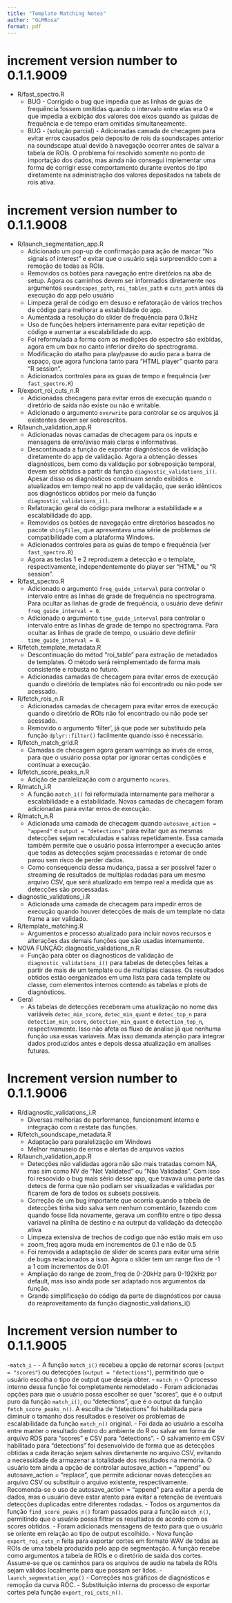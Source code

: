 ```yaml
---
title: "Template Matching Notes"
author: "GLMRosa"
format: pdf
---
```


# increment version number to 0.1.1.9009
- R/fast_spectro.R
  - BUG - Corrigido o bug que impedia que as linhas de guias de frequência fossem omitidas quando o intervalo entre elas era 0 e que impedia a exibição dos valores dos eixos quando as guidas de frequência e de tempo eram omitidas simultaneamente.
  - BUG - (solução parcial) - Adicionadas camada de checagem para evitar erros causados pelo deposito de rois da soundscapes anterior na soundscape atual devido à navegação ocorrer antes de salvar a tabela de ROIs. O problema foi resolvido somente no ponto de importação dos dados, mas ainda não consegui implementar uma forma de corrigir esse comportamento durante eventos do tipo diretamente na administração dos valores depositados na tabela de rois ativa.

# increment version number to 0.1.1.9008
- R/launch_segmentation_app.R
  - Adicionado um pop-up de confirmação para ação de marcar "No signals of interest" e evitar que o usuário seja surpreendido com a remoção de todas as ROIs.
  - Removidos os botões para navegação entre diretórios na aba de setup. Agora os caminhos devem ser informados diretamente nos argumentos `soundscapes_path`, `roi_tables_path` e `cuts_path` antes da execução do app pelo usuário
  - Limpeza geral de código em desuso e refatoração de vários trechos de código para melhorar a estabilidade do app.
  - Aumentada a resolução do slider de frequência para 0.1kHz
  - Uso de funções helpers internamente para evitar repetição de código e aumentar a escalabilidade do app.
  - Foi reformulada a forma com as medições do espectro são exibidas, agora em um box no canto inferior direito do spectrograma.
  - Modificação do atalho para play/pause do audio para a barra de espaço, que agora funciona tanto para "HTML player" quanto para "R session".
  - Adicionados controles para as guias de tempo e frequência (ver `fast_spectro.R`)

- R/export_roi_cuts_n.R
  - Adicionadas checagens para evitar erros de execução quando o diretório de saída não existe ou não é writable.
  - Adicionado o argumento `overwrite` para controlar se os arquivos já existentes devem ser sobrescritos.

- R/launch_validation_app.R
  - Adicionadas novas camadas de checagem para os inputs e mensagens de erro/aviso mais claras e informativas.
  - Descontinuada a função de exportar diagnósticos de validação diretamente do app de validação. Agora a obtenção desses diagnósticos, bem como da validação por sobreposição temporal, devem ser obtidos a partir da função `diagnostic_validations_i()`. Apesar disso os diagnósticos continuam sendo exibidos e atualizados em tempo real no app de validação, que serão idênticos aos diagnósticos obtidos por meio da função `diagnostic_validations_i()`.
  - Refatoração geral do código para melhorar a estabilidade e a escalabilidade do app.
  - Removidos os botões de navegação entre diretórios baseados no pacote `shinyFiles`, que apresentava uma série de problemas de compatibilidade com a plataforma Windows.
  - Adicionados controles para as guias de tempo e frequência (ver `fast_spectro.R`)
  - Agora as teclas 1 e 2 reproduzem a detecção e o template, respectivamente, independentemente do player ser "HTML" ou "R session".

- R/fast_spectro.R
  - Adicionado o argumento `freq_guide_interval` para controlar o intervalo entre as linhas de grade de frequência no spectrograma. Para ocultar as linhas de grade de frequência, o usuário deve definir `freq_guide_interval = 0`.
  - Adicionado o argumento `time_guide_interval` para controlar o intervalo entre as linhas de grade de tempo no spectrograma. Para ocultar as linhas de grade de tempo, o usuário deve definir `time_guide_interval = 0`.

- R/fetch_template_metadata.R
  - Descontinuação do métod "roi_table" para extração de metadados de templates. O método será reimplementado de forma mais consistente e robusta no futuro.
  - Adicionadas camadas de checagem para evitar erros de execução quando o diretório de templates não foi encontrado ou não pode ser acessado.

- R/fetch_rois_n.R
  - Adicionadas camadas de checagem para evitar erros de execução quando o diretório de ROIs não foi encontrado ou não pode ser acessado.
  - Removido o argumento 'filter', já que pode ser substituido pela função `dplyr::filter()` facilmente quando isso é necessário.

- R/fetch_match_grid.R
  - Camadas de checagem agora geram warnings ao invés de erros, para que o usuário possa optar por ignorar certas condições e continuar a execução.

- R/fetch_score_peaks_n.R
  - Adição de paralelização com o argumento `ncores`.
- R/match_i.R
  - A função `match_i()` foi reformulada internamente para melhorar a escalabilidade e a estabilidade. Novas camadas de checagem foram adicionadas para evitar erros de execução.

- R/match_n.R
  - Adicionada uma camada de checagem quando `autosave_action = "append"` e `output = "detections"` para evitar que as mesmas detecções sejam recalculadas e salvas repetidamente. Essa camada também permite que o usuário possa interromper a execução antes que todas as detecções sejam processadas e retomar de onde parou sem risco de perder dados.
  - Como consequencia dessa mudança, passa a ser possivel fazer o streaming de resultados de multiplas rodadas para um mesmo arquivo CSV, que será atualizado em tempo real a medida que as detecções são processadas.

- diagnostic_validations_i.R
  - Adicionada uma camada de checagem para impedir erros de execução quando houver detecções de mais de um template no data frame a ser validado.

- R/template_matching.R
  - Argumentos e processo atualizado para incluir novos recursos e alterações das demais funções que são usadas internamente.

- NOVA FUNÇÃO: diagnostic_validations_n.R
  - Função para obter os diagnosticos de validação de `diagnostic_validations_i()` para tabelas de detecções feitas a partir de mais de um template ou de multiplas classes. Os resultados obtidos estão oerganizados em uma lista para cada template ou classe, com elementos internos contendo as tabelas e plots de diagnósticos.

- Geral
  - As tabelas de detecções receberam uma atualização no nome das variáveis `detec_min_score`, `detec_min_quant` e `detec_top_n` para `detection_min_score`, `detection_min_quant` e `detection_top_n`, respectivamente. Isso não afeta os fluxo de analise já que nenhuma função usa essas variaveis. Mas isso demanda atenção para integrar dados produzidos antes e depois dessa atualização em analises futuras.



# Increment version number to 0.1.1.9006
- R/diagnostic_validations_i.R
  - Diversas melhorias de performance, funcionament interno e integração com o restate das funções.
- R/fetch_soundscape_metadata.R
  - Adaptação para paralelização em Windows
  - Melhor manuseio de erros e alertas de arquivos vazios
- R/launch_validation_app.R
  - Detecções não validadas agora não são mais tratadas comom NA, mas sim como NV de "Not Validated" ou "Não Validadas". Com isso foi resoovido o bug mais sério desse app, que travava uma parte das detecs de forma que não podiam ser visualizadas e validadas por ficarem de fora de todos os subsets possiveis.
  - Correção de um bug importante que ocorria quando a tabela de detecções tinha sido salva sem nenhum comentário, fazendo com quando fosse lida novamente, gerava um conflito entre o tipo dessa variavel na plinlha de destino e na outrput da validação da detecção ativa
  - Limpeza extensiva de trechos de codigo que não estão mais em uso
  - zoom_freq agora muda em incrementos de 0.1 e não de 0.5
  - Foi removida a adaptação de slider de scores para evitar uma série de bugs relacionados a isso. Agora o slider tem um range fixo de -1 a 1 com incrementos de 0.01
  - Ampliação do range de zoom_freq de 0-20kHz para 0-192kHz por default, mas isso ainda pode ser adaptado nos argumentos da função.
  - Grande simplificação do código da parte de diagnósticos por causa do reaproveitamento da função diagnostic_validations_i()

# Increment version number to 0.1.1.9005
-`match_i` -
  - A função `match_i()` recebeu a opção de retornar scores (`output = "scores"`) ou detecções (`output = "detections"`), permitindo que o usuário escolha o tipo de output que deseja obter.
- `match_n` - O processo interno dessa função foi completamente remodelado
  - Foram adicionadas opções para que o usuário possa escolher se quer "scores", que é o output puro da função `match_i()`, ou "detections", que é o output da função `fetch_score_peaks_n()`. A escolha de "detections" foi habilitada para diminuir o tamanho dos resultados e resolver os problemas de escalabilidade da função `match_n()` original.
  - Foi dada ao usuário a escolha entre manter o resultado dentro do ambiente do R ou salvar em forma de arquivo RDS para "scores" e CSV para "detections".
  - O salvamento em CSV habilitado para "detections" foi desenvolvido de forma que as detecções obtidas a cada iteração sejam salvas diretamente no arquivo CSV, evitando a necessidade de armazenar a totalidade dos resultados na memória. O usuário tem ainda a opção de controlar autosave_action = "append" ou autosave_action = "replace", que permite adicionar novas detecções ao arquivo CSV ou substituir o arquivo existente, respectivamente. Recomenda-se o uso de autosave_action = "append" para evitar a perda de dados, mas o usuário deve estar atento para evitar a retenção de eventuais detecções duplicadas entre diferentes rodadas.
  - Todos os argumentos da função `find_score_peaks_n()` foram passados para a função `match_n()`, permitindo que o usuário possa filtrar os resultados de acordo com os scores obtidos.
  - Foram adicionads mensagens de texto para que o usuário se oriente em relação ao tipo de output escolhido.
- Nova função `export_roi_cuts_n` feita para exportar cortes em formato WAV de todas as ROIs de uma tabela produzida pelo app de segmentação. A função recebe como argumentos a tabela de ROIs e o diretório de saída dos cortes. Assume-se que os caminhos para os arquivos de audio na tabela de ROIs sejam válidos localmente para que possam ser lidos.
- `launch_segmentation_app()`
  - Correções nos gráficos de diagnósticos e remoção da curva ROC.
  - Substituição interna do processo de exportar cortes pela função `export_roi_cuts_n()`.
